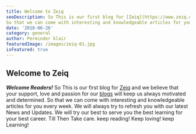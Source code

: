 ```yaml
---
title: Welcome to Zeiq
seoDescription: So This is our first blog for [Zeiq](https://www.zeiq.co/) and we believe that your support, love and passion for our [blogs](https://www.zeiq.co/blog) will keep us always motivated and determined.
So that we can come with interesting and knowledgeable articles for you every week
date: '2018-06-26'
category: general
author: Perminder klair
featuredImage: /images/zeiq-01.jpg
isFeatured: true
---
```


## Welcome to Zeiq

**_Welcome Readers!_**
So This is our first blog for [Zeiq](https://www.zeiq.co/) and we believe that your support, love and passion for our [blogs](https://www.zeiq.co/blog) will keep us always motivated and determined.
So that we can come with interesting and knowledgeable articles for you every week.
We will always try to refresh you with our latest News and Updates. We will try our best to serve you the best learning for your best career.
Till Then Take care.
keep reading!
Keep loving!
keep Learning!

<!-- i am paragraph 2 [google](https://www.google.com) -->
